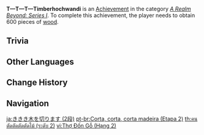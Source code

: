 {{Achievement Infobox
|title        = T—T—T—Timberhochwandi
|id           = 81057
|order id     = 1058
|category     = A Realm Beyond: Series I
|description  = Obtain 600 pieces of [[wood]].
|requirements = 
|primogems    = 10
|tracking     = Tracks the total amount of wood gathered.
|topic        = 
|set          = T—T—T—Timberhochwandi
|tier         = 2
|tiers_total  = 3
}}
'''T—T—T—Timberhochwandi''' is an [[Achievement]] in the category ''[[A Realm Beyond: Series I]]''. To complete this achievement, the player needs to obtain 600 pieces of [[wood]].

==Trivia==
{{Transclude|T—T—T—Timberhochwandi|Trivia}}
<!--
==Video Guides==
{{EVT
|video1   = 
|caption1 = 
}}
-->
==Other Languages==
{{Transclude|T—T—T—Timberhochwandi|Other Languages}}

==Change History==
{{Change History|1.5}}
<!--
==References==
{{Reflist}}
-->
==Navigation==
{{Achievement Navbox}}

[[ja:ききき木を切ります (2段)]]
[[pt-br:Corta, corta, corta madeira (Etapa 2)]]
[[th:คนตัดตัดตัดตัดไม้ (ระดับ 2)]]
[[vi:Thợ Đốn Gỗ (Hạng 2)]]